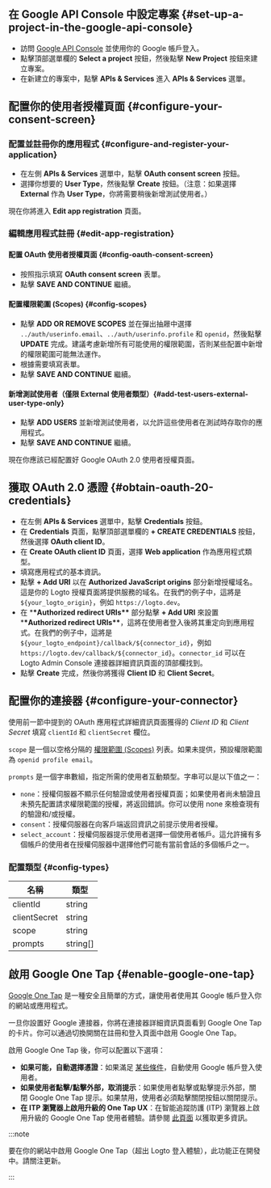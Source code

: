 ## 在 Google API Console 中設定專案 \{#set-up-a-project-in-the-google-api-console}

- 訪問 [Google API Console](https://console.developers.google.com) 並使用你的 Google 帳戶登入。
- 點擊頂部選單欄的 **Select a project** 按鈕，然後點擊 **New Project** 按鈕來建立專案。
- 在新建立的專案中，點擊 **APIs & Services** 進入 **APIs & Services** 選單。

## 配置你的使用者授權頁面 \{#configure-your-consent-screen}

### 配置並註冊你的應用程式 \{#configure-and-register-your-application}

- 在左側 **APIs & Services** 選單中，點擊 **OAuth consent screen** 按鈕。
- 選擇你想要的 **User Type**，然後點擊 **Create** 按鈕。（注意：如果選擇 **External** 作為 **User Type**，你將需要稍後新增測試使用者。）

現在你將進入 **Edit app registration** 頁面。

### 編輯應用程式註冊 \{#edit-app-registration}

#### 配置 OAuth 使用者授權頁面 \{#config-oauth-consent-screen}

- 按照指示填寫 **OAuth consent screen** 表單。
- 點擊 **SAVE AND CONTINUE** 繼續。

#### 配置權限範圍 (Scopes) \{#config-scopes}

- 點擊 **ADD OR REMOVE SCOPES** 並在彈出抽屜中選擇 `../auth/userinfo.email`、`../auth/userinfo.profile` 和 `openid`，然後點擊 **UPDATE** 完成。建議考慮新增所有可能使用的權限範圍，否則某些配置中新增的權限範圍可能無法運作。
- 根據需要填寫表單。
- 點擊 **SAVE AND CONTINUE** 繼續。

#### 新增測試使用者（僅限 External 使用者類型）\{#add-test-users-external-user-type-only}

- 點擊 **ADD USERS** 並新增測試使用者，以允許這些使用者在測試時存取你的應用程式。
- 點擊 **SAVE AND CONTINUE** 繼續。

現在你應該已經配置好 Google OAuth 2.0 使用者授權頁面。

## 獲取 OAuth 2.0 憑證 \{#obtain-oauth-20-credentials}

- 在左側 **APIs & Services** 選單中，點擊 **Credentials** 按鈕。
- 在 **Credentials** 頁面，點擊頂部選單欄的 **+ CREATE CREDENTIALS** 按鈕，然後選擇 **OAuth client ID**。
- 在 **Create OAuth client ID** 頁面，選擇 **Web application** 作為應用程式類型。
- 填寫應用程式的基本資訊。
- 點擊 **+ Add URI** 以在 **Authorized JavaScript origins** 部分新增授權域名。這是你的 Logto 授權頁面將提供服務的域名。在我們的例子中，這將是 `${your_logto_origin}`，例如 `https://logto.dev`。
- 在 \***\*Authorized redirect URIs\*\*** 部分點擊 **+ Add URI** 來設置 \***\*Authorized redirect URIs\*\***，這將在使用者登入後將其重定向到應用程式。在我們的例子中，這將是 `${your_logto_endpoint}/callback/${connector_id}`，例如 `https://logto.dev/callback/${connector_id}`。`connector_id` 可以在 Logto Admin Console 連接器詳細資訊頁面的頂部欄找到。
- 點擊 **Create** 完成，然後你將獲得 **Client ID** 和 **Client Secret**。

## 配置你的連接器 \{#configure-your-connector}

使用前一節中提到的 OAuth 應用程式詳細資訊頁面獲得的 _Client ID_ 和 _Client Secret_ 填寫 `clientId` 和 `clientSecret` 欄位。

`scope` 是一個以空格分隔的 [權限範圍 (Scopes)](https://developers.google.com/identity/protocols/oauth2/scopes) 列表。如果未提供，預設權限範圍為 `openid profile email`。

`prompts` 是一個字串數組，指定所需的使用者互動類型。字串可以是以下值之一：

- `none`：授權伺服器不顯示任何驗證或使用者授權頁面；如果使用者尚未驗證且未預先配置請求權限範圍的授權，將返回錯誤。你可以使用 none 來檢查現有的驗證和/或授權。
- `consent`：授權伺服器在向客戶端返回資訊之前提示使用者授權。
- `select_account`：授權伺服器提示使用者選擇一個使用者帳戶。這允許擁有多個帳戶的使用者在授權伺服器中選擇他們可能有當前會話的多個帳戶之一。

### 配置類型 \{#config-types}

| 名稱         | 類型     |
| ------------ | -------- |
| clientId     | string   |
| clientSecret | string   |
| scope        | string   |
| prompts      | string[] |

## 啟用 Google One Tap \{#enable-google-one-tap}

[Google One Tap](https://developers.google.com/identity/gsi/web/guides/features) 是一種安全且簡單的方式，讓使用者使用其 Google 帳戶登入你的網站或應用程式。

一旦你設置好 Google 連接器，你將在連接器詳細資訊頁面看到 Google One Tap 的卡片。你可以通過切換開關在註冊和登入頁面中啟用 Google One Tap。

啟用 Google One Tap 後，你可以配置以下選項：

- **如果可能，自動選擇憑證**：如果滿足 [某些條件](https://developers.google.com/identity/gsi/web/guides/automatic-sign-in-sign-out)，自動使用 Google 帳戶登入使用者。
- **如果使用者點擊/點擊外部，取消提示**：如果使用者點擊或點擊提示外部，關閉 Google One Tap 提示。如果禁用，使用者必須點擊關閉按鈕以關閉提示。
- **在 ITP 瀏覽器上啟用升級的 One Tap UX**：在智能追蹤防護 (ITP) 瀏覽器上啟用升級的 Google One Tap 使用者體驗。請參閱 [此頁面](https://developers.google.com/identity/gsi/web/guides/features#upgraded_ux_on_itp_browsers) 以獲取更多資訊。

:::note

要在你的網站中啟用 Google One Tap（超出 Logto 登入體驗），此功能正在開發中。請關注更新。

:::
